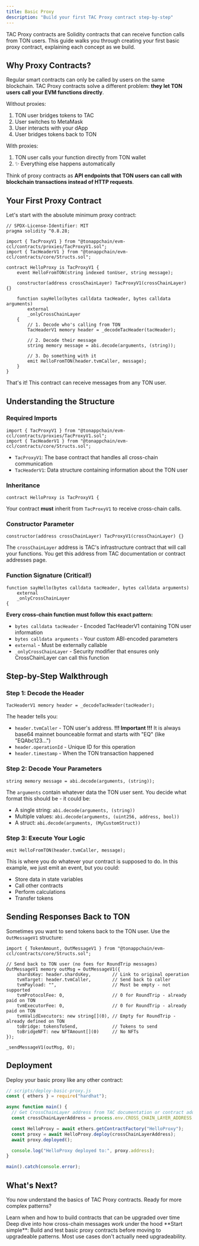 ```yaml
---
title: Basic Proxy
description: "Build your first TAC Proxy contract step-by-step"
---
```


TAC Proxy contracts are Solidity contracts that can receive function calls from TON users. This guide walks you through creating your first basic proxy contract, explaining each concept as we build.

## Why Proxy Contracts?

Regular smart contracts can only be called by users on the same blockchain. TAC Proxy contracts solve a different problem: **they let TON users call your EVM functions directly**.

Without proxies:

1. TON user bridges tokens to TAC
2. User switches to MetaMask
3. User interacts with your dApp
4. User bridges tokens back to TON

With proxies:

1. TON user calls your function directly from TON wallet
2. ✨ Everything else happens automatically

Think of proxy contracts as **API endpoints that TON users can call with blockchain transactions instead of HTTP requests**.

## Your First Proxy Contract

Let's start with the absolute minimum proxy contract:

```solidity
// SPDX-License-Identifier: MIT
pragma solidity ^0.8.28;

import { TacProxyV1 } from "@tonappchain/evm-ccl/contracts/proxies/TacProxyV1.sol";
import { TacHeaderV1 } from "@tonappchain/evm-ccl/contracts/core/Structs.sol";

contract HelloProxy is TacProxyV1 {
    event HelloFromTON(string indexed tonUser, string message);

    constructor(address crossChainLayer) TacProxyV1(crossChainLayer) {}

    function sayHello(bytes calldata tacHeader, bytes calldata arguments)
        external
        _onlyCrossChainLayer
    {
        // 1. Decode who's calling from TON
        TacHeaderV1 memory header = _decodeTacHeader(tacHeader);

        // 2. Decode their message
        string memory message = abi.decode(arguments, (string));

        // 3. Do something with it
        emit HelloFromTON(header.tvmCaller, message);
    }
}
```

That's it! This contract can receive messages from any TON user.

## Understanding the Structure

### Required Imports

```solidity
import { TacProxyV1 } from "@tonappchain/evm-ccl/contracts/proxies/TacProxyV1.sol";
import { TacHeaderV1 } from "@tonappchain/evm-ccl/contracts/core/Structs.sol";
```

- `TacProxyV1`: The base contract that handles all cross-chain communication
- `TacHeaderV1`: Data structure containing information about the TON user

### Inheritance

```solidity
contract HelloProxy is TacProxyV1 {
```

Your contract **must** inherit from `TacProxyV1` to receive cross-chain calls.

### Constructor Parameter

```solidity
constructor(address crossChainLayer) TacProxyV1(crossChainLayer) {}
```

The `crossChainLayer` address is TAC's infrastructure contract that will call your functions. You get this address from TAC documentation or contract addresses page.

### Function Signature (Critical!)

```solidity
function sayHello(bytes calldata tacHeader, bytes calldata arguments)
    external
    _onlyCrossChainLayer
{
```

**Every cross-chain function must follow this exact pattern:**

- `bytes calldata tacHeader` - Encoded TacHeaderV1 containing TON user information
- `bytes calldata arguments` - Your custom ABI-encoded parameters
- `external` - Must be externally callable
- `_onlyCrossChainLayer` - Security modifier that ensures only CrossChainLayer can call this function

## Step-by-Step Walkthrough

### Step 1: Decode the Header

```solidity
TacHeaderV1 memory header = _decodeTacHeader(tacHeader);
```

The header tells you:

- `header.tvmCaller` - TON user's address. **!!! Important !!!** It is always base64 mainnet bounceable format and starts with "EQ" (like "EQAbc123...")
- `header.operationId` - Unique ID for this operation
- `header.timestamp` - When the TON transaction happened

### Step 2: Decode Your Parameters

```solidity
string memory message = abi.decode(arguments, (string));
```

The `arguments` contain whatever data the TON user sent. You decide what format this should be - it could be:

- A single string: `abi.decode(arguments, (string))`
- Multiple values: `abi.decode(arguments, (uint256, address, bool))`
- A struct: `abi.decode(arguments, (MyCustomStruct))`

### Step 3: Execute Your Logic

```solidity
emit HelloFromTON(header.tvmCaller, message);
```

This is where you do whatever your contract is supposed to do. In this example, we just emit an event, but you could:

- Store data in state variables
- Call other contracts
- Perform calculations
- Transfer tokens


## Sending Responses Back to TON

Sometimes you want to send tokens back to the TON user. Use the `OutMessageV1` structure:

```solidity
import { TokenAmount, OutMessageV1 } from "@tonappchain/evm-ccl/contracts/core/Structs.sol";

// Send back to TON user (no fees for RoundTrip messages)
OutMessageV1 memory outMsg = OutMessageV1({
    shardsKey: header.shardsKey,        // Link to original operation
    tvmTarget: header.tvmCaller,        // Send back to caller
    tvmPayload: "",                     // Must be empty - not supported
    tvmProtocolFee: 0,                  // 0 for RoundTrip - already paid on TON
    tvmExecutorFee: 0,                  // 0 for RoundTrip - already paid on TON
    tvmValidExecutors: new string[](0), // Empty for RoundTrip - already defined on TON
    toBridge: tokensToSend,             // Tokens to send
    toBridgeNFT: new NFTAmount[](0)     // No NFTs
});

_sendMessageV1(outMsg, 0);
```

## Deployment

Deploy your basic proxy like any other contract:

```javascript
// scripts/deploy-basic-proxy.js
const { ethers } = require("hardhat");

async function main() {
  // Get CrossChainLayer address from TAC documentation or contract addresses page
  const crossChainLayerAddress = process.env.CROSS_CHAIN_LAYER_ADDRESS;

  const HelloProxy = await ethers.getContractFactory("HelloProxy");
  const proxy = await HelloProxy.deploy(crossChainLayerAddress);
  await proxy.deployed();

  console.log("HelloProxy deployed to:", proxy.address);
}

main().catch(console.error);
```


## What's Next?

You now understand the basics of TAC Proxy contracts. Ready for more complex patterns?

<CardGroup cols={2}>
  <Card
    title="Upgradeable Proxy Contracts"
    icon="arrow-up"
    href="/build/proxy/usage/upgradeable-contracts"
  >
    Learn when and how to build contracts that can be upgraded over time
  </Card>
  <Card
    title="Understanding Message Flow"
    icon="arrow-left-right"
    href="/build/proxy/usage/message-flow"
  >
    Deep dive into how cross-chain messages work under the hood
  </Card>
</CardGroup>

<Tip>
  **Start simple**: Build and test basic proxy contracts before moving to
  upgradeable patterns. Most use cases don't actually need upgradeability.
</Tip>
